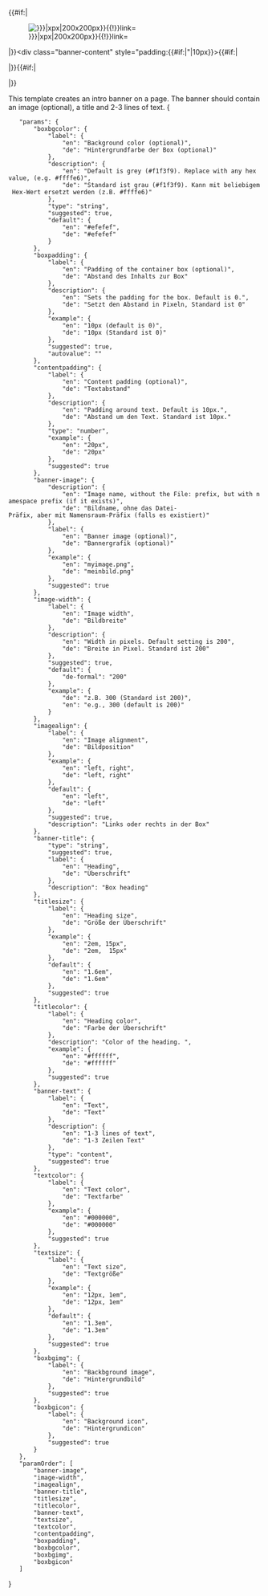 <includeonly><templatestyles src="Banner/styles.css" /><div class="bannerbox {{{boxbgicon|}}}" style="align-items:start;{{#ifeq:{{{imagealign|}}}|right|flex-direction:row-reverse;|flex-dirction:row;}}{{#if:{{{boxbgcolor|}}}|background:{{{boxbgcolor}}};|}}{{#if:{{{boxpadding|}}}|padding:{{{boxpadding|0px}}};}}">
{{#if:{{{banner-image|}}}|<div class="banner-image">[[File:{{{banner-image}}}{{!}}{{#if:{{{image-width|}}}|{{{image-width}}}x{{{image-width}}}px|200x200px}}{{!}}link=]]</div>|}}<div class="banner-content" style="padding:{{#if:{{{contentpadding|}}}|{{{contentpadding}}}"|10px}}>{{#if:{{{banner-title|}}}|<div class="banner-title"><div class="bannerhd" style="margin-top:0; {{#if:{{{titlesize|}}}|font-size:{{{titlesize}}};|font-size:1.6em;}}{{#if:{{{titlecolor|}}}|color:{{{titlecolor}}};|}}">{{{banner-title}}}</div></div>|}}{{#if:{{{banner-text|}}}|<div class="banner-text" style="{{#if:{{{textcolor|}}}|color:{{{textcolor}}};|}}{{#if:{{{textsize|}}}|font-size:{{{textsize}}};|}}">{{{banner-text}}}</div>|}}</div></div></includeonly><noinclude>
This template creates an intro banner on a page. The banner should contain an image (optional), a title and 2-3 lines of text.
<templatedata>
{
    "params": {
        "boxbgcolor": {
            "label": {
                "en": "Background color (optional)",
                "de": "Hintergrundfarbe der Box (optional)"
            },
            "description": {
                "en": "Default is grey (#f1f3f9). Replace with any hex value, (e.g. #ffffe6)",
                "de": "Standard ist grau (#f1f3f9). Kann mit beliebigem Hex-Wert ersetzt werden (z.B. #ffffe6)"
            },
            "type": "string",
            "suggested": true,
            "default": {
                "en": "#efefef",
                "de": "#efefef"
            }
        },
        "boxpadding": {
            "label": {
                "en": "Padding of the container box (optional)",
                "de": "Abstand des Inhalts zur Box"
            },
            "description": {
                "en": "Sets the padding for the box. Default is 0.",
                "de": "Setzt den Abstand in Pixeln, Standard ist 0"
            },
            "example": {
                "en": "10px (default is 0)",
                "de": "10px (Standard ist 0)"
            },
            "suggested": true,
            "autovalue": ""
        },
        "contentpadding": {
            "label": {
                "en": "Content padding (optional)",
                "de": "Textabstand"
            },
            "description": {
                "en": "Padding around text. Default is 10px.",
                "de": "Abstand um den Text. Standard ist 10px."
            },
            "type": "number",
            "example": {
                "en": "20px",
                "de": "20px"
            },
            "suggested": true
        },
        "banner-image": {
            "description": {
                "en": "Image name, without the File: prefix, but with namespace prefix (if it exists)",
                "de": "Bildname, ohne das Datei-Präfix, aber mit Namensraum-Präfix (falls es existiert)"
            },
            "label": {
                "en": "Banner image (optional)",
                "de": "Bannergrafik (optional)"
            },
            "example": {
                "en": "myimage.png",
                "de": "meinbild.png"
            },
            "suggested": true
        },
        "image-width": {
            "label": {
                "en": "Image width",
                "de": "Bildbreite"
            },
            "description": {
                "en": "Width in pixels. Default setting is 200",
                "de": "Breite in Pixel. Standard ist 200"
            },
            "suggested": true,
            "default": {
                "de-formal": "200"
            },
            "example": {
                "de": "z.B. 300 (Standard ist 200)",
                "en": "e.g., 300 (default is 200)"
            }
        },
        "imagealign": {
            "label": {
                "en": "Image alignment",
                "de": "Bildposition"
            },
            "example": {
                "en": "left, right",
                "de": "left, right"
            },
            "default": {
                "en": "left",
                "de": "left"
            },
            "suggested": true,
            "description": "Links oder rechts in der Box"
        },
        "banner-title": {
            "type": "string",
            "suggested": true,
            "label": {
                "en": "Heading",
                "de": "Überschrift"
            },
            "description": "Box heading"
        },
        "titlesize": {
            "label": {
                "en": "Heading size",
                "de": "Größe der Überschrift"
            },
            "example": {
                "en": "2em, 15px",
                "de": "2em,  15px"
            },
            "default": {
                "en": "1.6em",
                "de": "1.6em"
            },
            "suggested": true
        },
        "titlecolor": {
            "label": {
                "en": "Heading color",
                "de": "Farbe der Überschrift"
            },
            "description": "Color of the heading. ",
            "example": {
                "en": "#ffffff",
                "de": "#ffffff"
            },
            "suggested": true
        },
        "banner-text": {
            "label": {
                "en": "Text",
                "de": "Text"
            },
            "description": {
                "en": "1-3 lines of text",
                "de": "1-3 Zeilen Text"
            },
            "type": "content",
            "suggested": true
        },
        "textcolor": {
            "label": {
                "en": "Text color",
                "de": "Textfarbe"
            },
            "example": {
                "en": "#000000",
                "de": "#000000"
            },
            "suggested": true
        },
        "textsize": {
            "label": {
                "en": "Text size",
                "de": "Textgröße"
            },
            "example": {
                "en": "12px, 1em",
                "de": "12px, 1em"
            },
            "default": {
                "en": "1.3em",
                "de": "1.3em"
            },
            "suggested": true
        },
        "boxbgimg": {
            "label": {
                "en": "Backbground image",
                "de": "Hintergrundbild"
            },
            "suggested": true
        },
        "boxbgicon": {
            "label": {
                "en": "Background icon",
                "de": "Hintergrundicon"
            },
            "suggested": true
        }
    },
    "paramOrder": [
        "banner-image",
        "image-width",
        "imagealign",
        "banner-title",
        "titlesize",
        "titlecolor",
        "banner-text",
        "textsize",
        "textcolor",
        "contentpadding",
        "boxpadding",
        "boxbgcolor",
        "boxbgimg",
        "boxbgicon"
    ]
}
</templatedata>
</noinclude>
